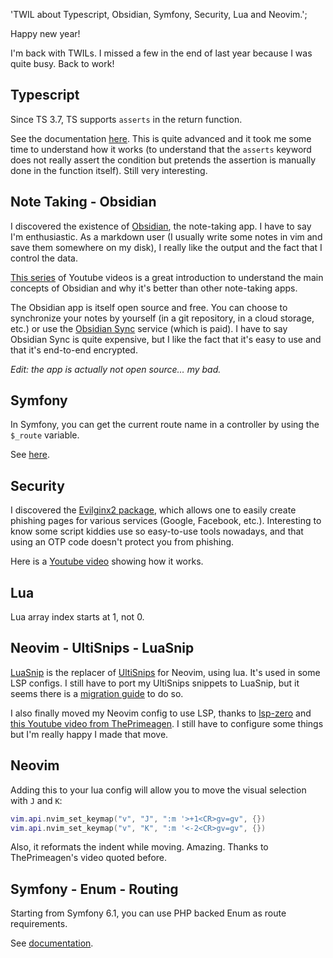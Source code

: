 
  'TWIL about Typescript, Obsidian, Symfony, Security, Lua and Neovim.';

<ArticleLayout title={title} description={description} publishedAt={publishedAt}>

Happy new year!

I'm back with TWILs. I missed a few in the end of last year because I was quite busy. Back to work!

## Typescript

Since TS 3.7, TS supports `asserts` in the return function.

See the documentation [here](https://www.typescriptlang.org/docs/handbook/release-notes/typescript-3-7.html#assertion-functions).
This is quite advanced and it took me some time to understand how it works (to understand that the `asserts` keyword does not really assert the condition but pretends the assertion is manually done in the function itself). Still very interesting.

## Note Taking - Obsidian

I discovered the existence of [Obsidian](https://obsidian.md), the note-taking app. I have to say I'm enthusiastic. As a markdown user (I usually write some notes in vim and save them somewhere on my disk), I really like the output and the fact that I control the data.

[This series](https://www.youtube.com/watch?v=ctetnQfSdfM&list=PL7oLu8NfQd84_gsyqBVSVgUmCCgcvSZMx) of Youtube videos is a great introduction to understand the main concepts of Obsidian and why it's better than other note-taking apps.

The Obsidian app is itself open source and free. You can choose to synchronize your notes by yourself (in a git repository, in a cloud storage, etc.) or use the [Obsidian Sync](https://obsidian.md/sync) service (which is paid). I have to say Obsidian Sync is quite expensive, but I like the fact that it's easy to use and that it's end-to-end encrypted.

_Edit: the app is actually not open source… my bad._

## Symfony

In Symfony, you can get the current route name in a controller by using the `$_route` variable.

See [here](https://symfony.com/doc/current/routing.html#route-parameters-and-controller-arguments).

## Security

I discovered the [Evilginx2 package](https://github.com/kgretzky/evilginx2), which allows one to easily create phishing pages for various services (Google, Facebook, etc.). Interesting to know some script kiddies use so easy-to-use tools nowadays, and that using an OTP code doesn't protect you from phishing.

Here is a [Youtube video](https://www.youtube.com/watch?v=Xn5MR9jl_tk) showing how it works.

## Lua

Lua array index starts at 1, not 0.

## Neovim - UltiSnips - LuaSnip

[LuaSnip](https://github.com/L3MON4D3/LuaSnip) is the replacer of [UltiSnips](https://github.com/SirVer/ultisnips) for Neovim, using lua. It's used in some LSP configs. I still have to port my UltiSnips snippets to LuaSnip, but it seems there is a [migration guide](https://github.com/evesdropper/dotfiles/tree/main/nvim/luasnip#from-ultisnips-to-luasnip--a-comprehensive-guide) to do so.

I also finally moved my Neovim config to use LSP, thanks to [lsp-zero](https://github.com/VonHeikemen/lsp-zero.nvim) and [this Youtube video from ThePrimeagen](https://www.youtube.com/watch?v=w7i4amO_zaE). I still have to configure some things but I'm really happy I made that move.

## Neovim

Adding this to your lua config will allow you to move the visual selection with `J` and `K`:

```lua
vim.api.nvim_set_keymap("v", "J", ":m '>+1<CR>gv=gv", {})
vim.api.nvim_set_keymap("v", "K", ":m '<-2<CR>gv=gv", {})
```

Also, it reformats the indent while moving. Amazing. Thanks to ThePrimeagen's video quoted before.

## Symfony - Enum - Routing

Starting from Symfony 6.1, you can use PHP backed Enum as route requirements.

See [documentation](https://symfony.com/blog/new-in-symfony-6-1-improved-routing-requirements-and-utf-8-parameters#using-php-backedenum-as-route-requirements).

</ArticleLayout>
